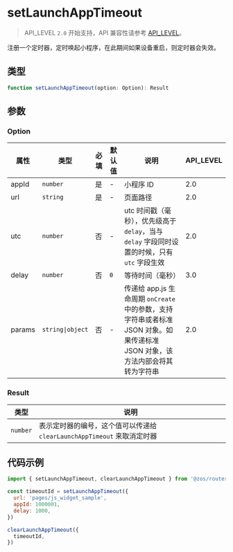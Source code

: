 # setLaunchAppTimeout

> API_LEVEL `2.0` 开始支持，API 兼容性请参考 [API_LEVEL](../../../../guides/framework/device/compatibility.md)。

注册一个定时器，定时唤起小程序，在此期间如果设备重启，则定时器会失效。

## 类型

```ts
function setLaunchAppTimeout(option: Option): Result
```

## 参数

### Option

| 属性   | 类型                            | 必填 | 默认值         | 说明                                                                                                                         | API_LEVEL |
| ------ | ------------------------------- | ---- | -------------- | ---------------------------------------------------------------------------------------------------------------------------- | --------- |
| appId  | <code>number</code>             | 是   | -              | 小程序 ID                                                                                                                    | 2.0       |
| url    | <code>string</code>             | 是   | -              | 页面路径                                                                                                                     | 2.0       |
| utc    | <code>number</code>             | 否   | -              | utc 时间戳（毫秒），优先级高于 `delay`，当与 `delay` 字段同时设置的时候，只有 `utc` 字段生效                                 | 2.0       |
| delay  | <code>number</code>             | 否   | <code>0</code> | 等待时间（毫秒）                                                                                                             | 3.0       |
| params | <code>string&#124;object</code> | 否   | -              | 传递给 app.js 生命周期 `onCreate` 中的参数，支持字符串或者标准 JSON 对象。如果传递标准 JSON 对象，该方法内部会将其转为字符串 | 2.0       |

### Result

| 类型                | 说明                                                                    |
| ------------------- | ----------------------------------------------------------------------- |
| <code>number</code> | 表示定时器的编号，这个值可以传递给 `clearLaunchAppTimeout` 来取消定时器 |

## 代码示例

```js
import { setLaunchAppTimeout, clearLaunchAppTimeout } from '@zos/router'

const timeoutId = setLaunchAppTimeout({
  url: 'pages/js_widget_sample',
  appId: 1000001,
  delay: 1000,
})

clearLaunchAppTimeout({
  timeoutId,
})
```
